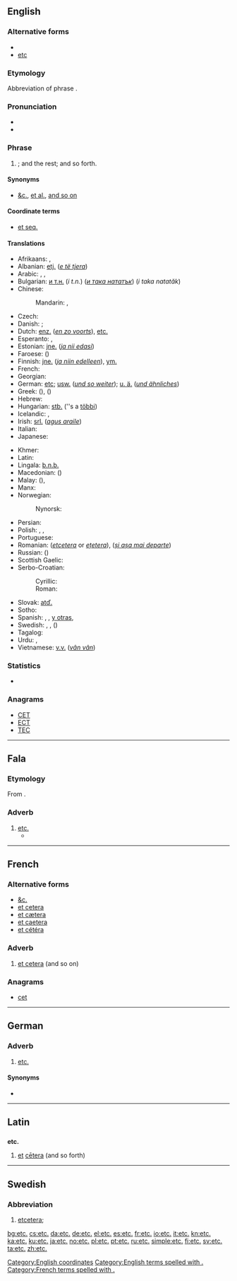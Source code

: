 {{also|etc}}
==English==

{{wikipedia|Et cetera}}

===Alternative forms===
* {{l|en|&c.}}
* [[etc]]

===Etymology===
Abbreviation of {{etyl|la}} phrase {{term|et cetera||and the rest}}.

===Pronunciation===
* {{IPA|/ˌɛt ˈsɛt(ə)ɹə/}}
* {{audio|en-us-etc.ogg|Audio (US)}}

===Phrase===
{{head|en|phrase}}

# {{abbreviation of|et cetera|nodot=1}}; and the rest; and so forth.

====Synonyms====
* [[&c.]], [[et al.]], [[and so on]]

====Coordinate terms====
* [[et seq.]]

====Translations====
{{trans-top|abbreviation of “et cetera”; and the rest; and so forth}}
* Afrikaans: {{t-|af|ens}}, {{t-|af|ensovoorts}}
* Albanian: [[etj.]] (''[[e të tjera]]'')
* Arabic: {{t-|ar|إلى آخره|tr=ilā āxirihī}}, {{t-|ar|إلخ|tr=ilax}}, {{t-|ar|وهلم جرا|alt=وهلم جرًا|tr=wa-halumma jarran}}
* Bulgarian: [[и т.н.]] (''i t.n.'') (''[[и така нататък]]'') (''i taka natatăk'')
* Chinese:
*: Mandarin: {{t-|cmn|等|tr=děng|sc=Hani}}, {{t-|cmn|等等|tr=děngděng|sc=Hani}}
* Czech: {{t+|cs|atd.}}
* Danish: {{t+|da|etc.}}; {{t+|da|osv.}}
* Dutch: [[enz.]] (''[[en zo voorts]]''), [[etc.]]
* Esperanto: {{t-|eo|ktp}}, {{t-|eo|ktp.}}
* Estonian: [[jne.]] (''[[ja nii edasi]]'')
* Faroese: {{t-|fo|o.s.fr.}} (''{{t-|fo|og svo framvegis}}'')
* Finnish: [[jne.]] (''[[ja niin edelleen]]''), [[ym.]]
* French: {{t+|fr|etc.}}
* Georgian: {{t-|ka|და ა.შ.|tr=da a.š.|sc=Geor}}
* German: [[etc]]; [[usw.]] (''[[und so weiter]]''); [[u. ä.]] (''[[und ähnliches]]'')
* Greek: {{t+|el|κτλ|tr=ktl}} ({{t-|el|και τα λοιπά|tr=kai ta loipá}}), {{t+|el|κλπ|tr=klp.}} ({{t-|el|και λοιπά|tr=kai loipá}})
* Hebrew: {{t-|he|וכו׳|tr=v'khú.}}
* Hungarian: [[stb.]] (''s a [[többi]])
* Icelandic: {{t+|is|o.s.frv.}}, {{t+|is|og svo framvegis}}
* Irish: [[srl.]] (''[[agus araile]]'')
* Italian: {{t+|it|ecc}}
* Japanese: {{t-|ja|など|tr=nado}}
{{trans-mid}}
* Khmer: {{t+|km|។ល។|tr=la’|sc=Khmr}}
* Latin: {{t+|la|et cetera}}
* Lingala: [[b.n.b.]]
* Macedonian: {{t-|mk|итн.|tr=itn.}} ({{term|sc=Cyrl|и така натаму|tr=i tákа nátamu}})
* Malay: {{t-|ms|dll.}} (''{{t-|ms|dan lain-lain}}''), {{t-|ms|dsb.}} {{qualifier|[[dan sebagainya]]}}
* Manx: {{t-|gv|a.r.e.}}
* Norwegian:
*: Nynorsk: {{t-|nn|osb.}}
* Persian: {{t+|fa|و غیره|sc=fa-Arab}}
* Polish: {{t+|pl|itp.}} {{qualifier|i tym podobnie, i tym podobne}}, {{t+|pl|itd.}} {{qualifier|i tak dalej}}, {{t+|pl|etc.}}
* Portuguese: {{t+|pt|etc.}}
* Romanian: {{t-|ro|etc|alt=etc.}} (''[[etcetera]]'' or ''[[ețetera]]''), {{t-|ro|ș.a.m.d.}} (''[[și așa mai departe]]'')
* Russian: {{t+|ru|и т. д.|tr=i t. d.}} ({{term|sc=Cyrl|и так далее|tr=i tak dalee}})
* Scottish Gaelic: {{t-|gd|msaa}}
* Serbo-Croatian:
*: Cyrillic: {{t-|sh|итд.|sc=Cyrl}}
*: Roman: {{t-|sh|itd.}}
* Slovak: [[atď.]]
* Sotho: {{t-|st|jj. (jwalo-jwalo)}}
* Spanish: {{t+|es|etc.}}, {{t-|es|&.}}, [[y otras]], {{t+|es|etcétera|m}}
* Swedish: {{t+|sv|etc}}, {{t-|sv|et c.}}, {{t+|sv|osv.}} (''{{t+|sv|och så vidare}}'')
* Tagalog: {{t+|tl|atbp.}}
* Urdu: {{t-|ur|و غیره|sc=ur-Arab}}, {{t-|ur|الخ (and so on)|sc=ur-Arab}}
* Vietnamese: [[v.v.]] (''[[vân vân]]'')
{{trans-bottom}}

===Statistics===
* {{rank|private|dinner|command|770|etc.|broke|waiting|political}}

===Anagrams===
* [[CET#English|CET]]
* [[ECT#English|ECT]]
* [[TEC#English|TEC]]

[[Category:English coordinates]]
[[Category:English terms spelled with .]]

----

==Fala==

===Etymology===
From {{etyl|la|fax}} {{term|et cetera||and more|lang=la}}.
 
===Adverb===
{{head|fax|adverb}}

# [[#English|etc.]] {{gloss|and the rest; and so forth}}
#* {{quote-book|year=2000|author=Domingo Frades Gaspar|title=Vamus a falal: Notas pâ coñocel y platical en nosa fala|publisher=Editora regional da Extremadura|section=Anexu: Nossa Fala|passage=Por siglus, a xienti de capital (rica) i as mismas Instituciós (Iglexiia, Escuelas, Xiusticia, funcionarius, '''etc.''') tiñan a fala cumu algo de ignorantis, atrasaus, vulgariai.|translation=For centuries, the people from the capital (rich) and the same institutions (Church, Schools, Justice, public servants, '''etc.''') held Fala as something of ignorant people, backward people, vulgarity.}}

----

==French==

===Alternative forms===
* [[&c.]]
* [[et cetera]]
* [[et cætera]] {{qualifier|hypercorrect}}
* [[et caetera]] {{qualifier|hypercorrect}}
* [[et cétéra]]

===Adverb===
{{fr-adv|sort=etc}}

# [[et cetera]] (and so on)

===Anagrams===
* [[cet#french|cet]]

[[Category:French terms spelled with .]]

----

==German==

===Adverb===
{{de-adv|sort=etc}}

# [[etc.#English|etc.]]

====Synonyms====
* {{l|de|usw.}}

----

==Latin==

==={{abbreviation|la}}===
'''etc.'''

# [[et#Latin|et]] [[cetera#Latin|cētera]] (and so forth)

----

==Swedish==

===Abbreviation===
{{head|sv|abbreviation}}

# [[etcetera]]; {{abbreviation of|etcetera|lang=sv}}

[[bg:etc.]]
[[cs:etc.]]
[[da:etc.]]
[[de:etc.]]
[[el:etc.]]
[[es:etc.]]
[[fr:etc.]]
[[io:etc.]]
[[it:etc.]]
[[kn:etc.]]
[[ka:etc.]]
[[ku:etc.]]
[[ja:etc.]]
[[no:etc.]]
[[pl:etc.]]
[[pt:etc.]]
[[ru:etc.]]
[[simple:etc.]]
[[fi:etc.]]
[[sv:etc.]]
[[ta:etc.]]
[[zh:etc.]]